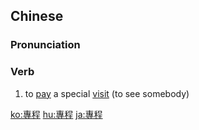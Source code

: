 ==Chinese==
{{zh-forms|s=专程}}

===Pronunciation===
{{zh-pron
|m=zhuānchéng
|c=zyun1 cing4
|mn=qz,tw,xm,zz:choan-thêng/twv:choan-têng
|cat=v
}}

===Verb===
{{zh-verb}}

# to [[pay]] a special [[visit]] (to see somebody)

[[ko:專程]]
[[hu:專程]]
[[ja:專程]]